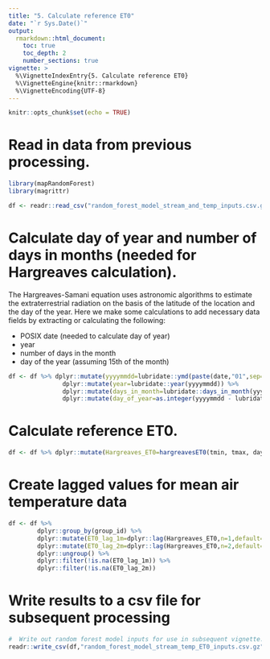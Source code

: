 ---
title: "5. Calculate reference ET0"
date: "`r Sys.Date()`"
output:
  rmarkdown::html_document:
    toc: true
    toc_depth: 2
    number_sections: true
vignette: >
  %\VignetteIndexEntry{5. Calculate reference ET0}
  %\VignetteEngine{knitr::rmarkdown}
  %\VignetteEncoding{UTF-8}
---

```{r setup, include=FALSE}
knitr::opts_chunk$set(echo = TRUE)
```


# Read in data from previous processing.

```{r read_in_random_forest_training_data}

library(mapRandomForest)
library(magrittr)

df <- readr::read_csv("random_forest_model_stream_and_temp_inputs.csv.gz")

```

# Calculate day of year and number of days in months (needed for Hargreaves calculation).

The Hargreaves-Samani equation uses astronomic algorithms to estimate the extraterrestrial radiation on the basis of the latitude of the location and the day of the year. Here we make some calculations to add necessary data fields by extracting or calculating the following:

* POSIX date (needed to calculate day of year)
* year
* number of days in the month
* day of the year (assuming 15th of the month)

```{r add_date_time_columns_for_Hargreaves_routine}
df <- df %>% dplyr::mutate(yyyymmdd=lubridate::ymd(paste(date,"01",sep="-"))) %>%
               dplyr::mutate(year=lubridate::year(yyyymmdd)) %>%
               dplyr::mutate(days_in_month=lubridate::days_in_month(yyyymmdd)) %>%
               dplyr::mutate(day_of_year=as.integer(yyyymmdd - lubridate::ymd(paste(year-1,"-12-31"))))

```

# Calculate reference ET0.

```{r calculate_ET0}

df <- df %>% dplyr::mutate(Hargreaves_ET0=hargreavesET0(tmin, tmax, day_of_year, days_in_month, precip, lat))
```


# Create lagged values for mean air temperature data

```{r create_lagged_values_for_mean_air_temperature}
df <- df %>%
        dplyr::group_by(group_id) %>%
        dplyr::mutate(ET0_lag_1m=dplyr::lag(Hargreaves_ET0,n=1,default=NA)) %>%
        dplyr::mutate(ET0_lag_2m=dplyr::lag(Hargreaves_ET0,n=2,default=NA)) %>%
        dplyr::ungroup() %>%
        dplyr::filter(!is.na(ET0_lag_1m)) %>%
        dplyr::filter(!is.na(ET0_lag_2m))
```

# Write results to a csv file for subsequent processing

```{r}
#  Write out random forest model inputs for use in subsequent vignette.
readr::write_csv(df,"random_forest_model_stream_temp_ET0_inputs.csv.gz")
```

